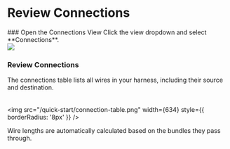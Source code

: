  
# Review Connections

<Steps>
### Open the Connections View  
Click the view dropdown and select **Connections**.  
<br />  
<img src="/quick-start/connection-view-open.png" width={256} style={{ borderRadius: '8px' }} />

### Review Connections  
The connections table lists all wires in your harness, including their source and destination.  
<br />  
<img src="/quick-start/connection-table.png" width={634} style={{ borderRadius: '8px' }} />

<Callout>  
Wire lengths are automatically calculated based on the bundles they pass through.  
</Callout>
</Steps>